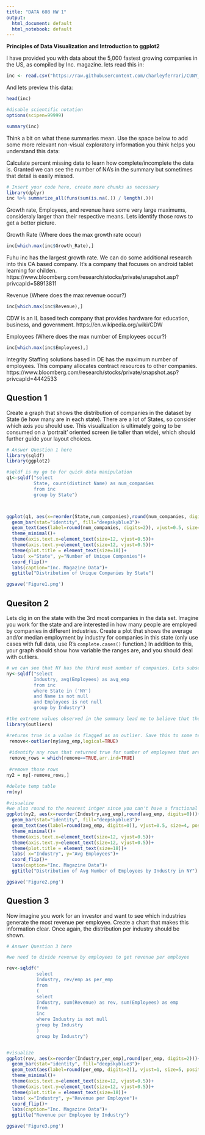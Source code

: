 ```yaml
---
title: "DATA 608 HW 1"
output:
  html_document: default
  html_notebook: default
---
```


**Principles of Data Visualization and Introduction to ggplot2**

I have provided you with data about the 5,000 fastest growing companies in the US, as compiled by Inc. magazine. lets read this in:

```r
inc <- read.csv("https://raw.githubusercontent.com/charleyferrari/CUNY_DATA_608/master/module1/Data/inc5000_data.csv", header= TRUE)
```

And lets preview this data:

```r

head(inc)

#disable scientific notation 
options(scipen=99999)
```
```r
summary(inc)
```

Think a bit on what these summaries mean. Use the space below to add some more relevant non-visual exploratory information you think helps you understand this data:

Calculate percent missing data to learn how complete/incomplete the data is. Granted we can see the number of NA's in the summary but sometimes that detail is easily missed. 
```r
# Insert your code here, create more chunks as necessary
library(dplyr)
inc %>% summarize_all(funs(sum(is.na(.)) / length(.)))
```

Growth rate, Employees, and revenue have some very large maximums, consideraly larger than their respective means. Lets identify those rows to get a better picture. 

Growth Rate (Where does the max growth rate occur)
```r
inc[which.max(inc$Growth_Rate),]
```

Fuhu inc has the largest growth rate. We can do some additional research into this CA based company. It's a company that focuses on android tablet learning for childen. 
https://www.bloomberg.com/research/stocks/private/snapshot.asp?privcapId=58913811

Revenue (Where does the max revenue occur?)
```r
inc[which.max(inc$Revenue),]
```

CDW is an IL based tech company that provides hardware for education, business, and government.
https://en.wikipedia.org/wiki/CDW

Employees (Where does the max number of Employees occur?)
```r
inc[which.max(inc$Employees),]
```

Integrity Staffing solutions based in DE has the maximum number of employees. This company allocates contract resources to other companies.
https://www.bloomberg.com/research/stocks/private/snapshot.asp?privcapId=4442533

## Question 1

Create a graph that shows the distribution of companies in the dataset by State (ie how many are in each state). There are a lot of States, so consider which axis you should use. This visualization is ultimately going to be consumed on a 'portrait' oriented screen (ie taller than wide), which should further guide your layout choices.

```r
# Answer Question 1 here
library(sqldf)
library(ggplot2)

#sqldf is my go to for quick data manipulation 
q1<-sqldf("select 
          State, count(distinct Name) as num_companies
          from inc 
          group by State")



ggplot(q1, aes(x=reorder(State,num_companies),round(num_companies, digits=2)))+ 
  geom_bar(stat="identity", fill="deepskyblue3")+
  geom_text(aes(label=round(num_companies, digits=2)), vjust=0.5, size=5, position=position_dodge(width = 1), hjust=1.5)+
  theme_minimal()+
  theme(axis.text.x=element_text(size=12, vjust=0.5))+
  theme(axis.text.y=element_text(size=12, vjust=0.5))+
  theme(plot.title = element_text(size=18))+
  labs( x="State", y="Number of Unique Companies")+
  coord_flip()+
  labs(caption="Inc. Magazine Data")+  
  ggtitle("Distribution of Unique Companies by State")
```


```r
ggsave('Figure1.png')
```


## Quesiton 2

Lets dig in on the state with the 3rd most companies in the data set. Imagine you work for the state and are interested in how many people are employed by companies in different industries. Create a plot that shows the average and/or median employment by industry for companies in this state (only use cases with full data, use R's `complete.cases()` function.) In addition to this, your graph should show how variable the ranges are, and you should deal with outliers.

```r
# we can see that NY has the third most number of companies. Lets subset NY avg employees by industry, complete cases only
ny<-sqldf("select
          Industry, avg(Employees) as avg_emp
          from inc 
          where State in ('NY') 
          and Name is not null 
          and Employees is not null
          group by Industry")

#the extreme values observed in the summary lead me to believe that there are outliers in our data. Lets check
library(outliers)

#returns true is a value is flagged as an outlier. Save this to some temp variable to then remove from the data
 remove<-outlier(ny$avg_emp,logical=TRUE)
 
 #identify any rows that returned true for number of employees that are outliers 
 remove_rows = which(remove==TRUE,arr.ind=TRUE)
 
 #remove those rows 
ny2 = ny[-remove_rows,]

#delete temp table 
rm(ny)

#visualize 
#we also round to the nearest intger since you can't have a fractional employee 
ggplot(ny2, aes(x=reorder(Industry,avg_emp),round(avg_emp, digits=0)))+ 
  geom_bar(stat="identity", fill="deepskyblue3")+
  geom_text(aes(label=round(avg_emp, digits=0)), vjust=0.5, size=4, position=position_dodge(width = 1), hjust=1.5)+
  theme_minimal()+
  theme(axis.text.x=element_text(size=12, vjust=0.5))+
  theme(axis.text.y=element_text(size=12, vjust=0.5))+
  theme(plot.title = element_text(size=18))+
  labs( x="Industry", y="Avg Employees")+
  coord_flip()+
  labs(caption="Inc. Magazine Data")+  
  ggtitle("Distribution of Avg Number of Employees by Industry in NY")

```


```r
ggsave('Figure2.png')
```

## Question 3

Now imagine you work for an investor and want to see which industries generate the most revenue per employee. Create a chart that makes this information clear. Once again, the distribution per industry should be shown.

```r
# Answer Question 3 here

#we need to divide revenue by employees to get revenue per employee

rev<-sqldf("
           select 
           Industry, rev/emp as per_emp
           from
           (
           select 
           Industry, sum(Revenue) as rev, sum(Employees) as emp
           from 
           inc
           where Industry is not null
           group by Industry
           )
           group by Industry")


#visualize 
ggplot(rev, aes(x=reorder(Industry,per_emp),round(per_emp, digits=2)))+ 
  geom_bar(stat="identity", fill="deepskyblue3")+
  geom_text(aes(label=round(per_emp, digits=2)), vjust=1, size=5, position=position_dodge(width = 2), hjust=1)+
  theme_minimal()+
  theme(axis.text.x=element_text(size=12, vjust=0.5))+
  theme(axis.text.y=element_text(size=12, vjust=0.5))+
  theme(plot.title = element_text(size=18))+
  labs( x="Industry", y="Revenue per Employee")+
  coord_flip()+
  labs(caption="Inc. Magazine Data")+  
  ggtitle("Revenue per Employee by Industry")

```


```r
ggsave('Figure3.png')
```




